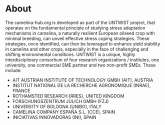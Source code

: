 # About

The camelina-hub.org is developed as part of the UNTWIST project, that operates on the fundamental principle of studying stress adaptation mechanisms in camelina, 
a naturally resilient European oilseed crop with minimal breeding, can unveil effective stress coping strategies. 
These strategies, once identified, can then be leveraged to enhance yield stability in camelina and other crops, especially in the face of challenging and shifting environmental conditions.
 UNTWIST is a unique, highly interdisciplinary consortium of four research organizations / institutes, one university, one commercial SME partner and two non-profit SMEs. 
These include:

- AIT AUSTRIAN INSTITUTE OF TECHNOLOGY GMBH (AIT), AUSTRIA
- INSTITUT NATIONAL DE LA RECHERCHE AGRONOMIQUE (INRAE), FRANCE
- ROTHAMSTED RESEARCH (RRES), UNITED KINGDOM
- FORSCHUNGSZENTRUM JÜLICH GMBH (FZJ)
- UNIVERSITY OF BOLOGNA (UNIBO), ITALY
- CAMELINA COMPANY ESPAÑA S.L. (CCE), SPAIN
- INICIATIVAS INNOVADORAS (INI), SPAIN




